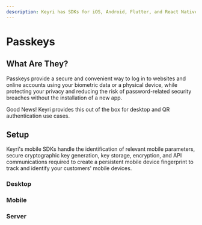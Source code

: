 ```yaml
---
description: Keyri has SDKs for iOS, Android, Flutter, and React Native that make it easy to add QR login to your app as well as provide additional security to your whole app. Our SDKs handle the secure cryptographic key generation, key storage, encryption, API communications, desktop session identification, session management, and QR scanning required to make a QR login system work.
---
```


# Passkeys

## What Are They?

Passkeys provide a secure and convenient way to log in to websites and online accounts using your biometric data or a physical device, while protecting your privacy and reducing the risk of password-related security breaches without the installation of a new app.

Good News! Keyri provides this out of the box for desktop and QR authentication use cases.

## Setup

Keyri's mobile SDKs handle the identification of relevant mobile parameters, secure cryptographic key generation, key storage, encryption, and API communications required to create a persistent mobile device fingerprint to track and identify your customers' mobile devices.
### Desktop

### Mobile

### Server